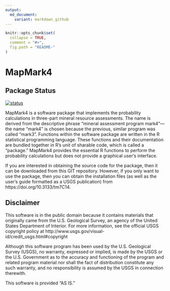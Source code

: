 ```yaml
---
output:
  md_document:
    variant: markdown_github
---
```


```r
knitr::opts_chunk$set(
  collapse = TRUE,
  comment = "#>",
  fig.path = "README-"
)
```

# MapMark4

## Package Status

[![status](https://img.shields.io/badge/USGS-Support-yellow.svg)](https://owi.usgs.gov/R/packages.html#support)


MapMark4 is a software package that implements the probability calculations in three-part mineral resource assessments. The name is derived from the descriptive phrase “mineral assessment program mark4”—the name “mark4” is chosen because the previous, similar program was called “mark3”. Functions within the software package are written in the R statistical programming language. These functions and their documentation are bundled together in R’s unit of sharable code, which is called a “package.” MapMark4 provides the essential R functions to perform the probability calculations but does not provide a graphical user’s interface.

If you are interested in obtaining the source code for the package, then it can be downloaded from this GIT repository. However, if you only want to use the package, then you can obtain the installation files (as well as the user’s guide formatted as a USGS publication) from https://doi.org/10.3133/tm7C14. 

## Disclaimer

This software is in the public domain because it contains materials that originally came from the U.S. Geological Survey, an agency of the United States Department of Interior. For more information, see the official USGS copyright policy at http://www.usgs.gov/visual-id/credit_usgs.html#copyright

Although this software program has been used by the U.S. Geological Survey (USGS), no warranty, expressed or implied, is made by the USGS or the U.S. Government as to the accuracy and functioning of the program and related program material nor shall the fact of distribution constitute any such warranty, and no responsibility is assumed by the USGS in connection therewith.

This software is provided "AS IS."

<!-- README.md is generated from README.Rmd. Please edit that file -->


